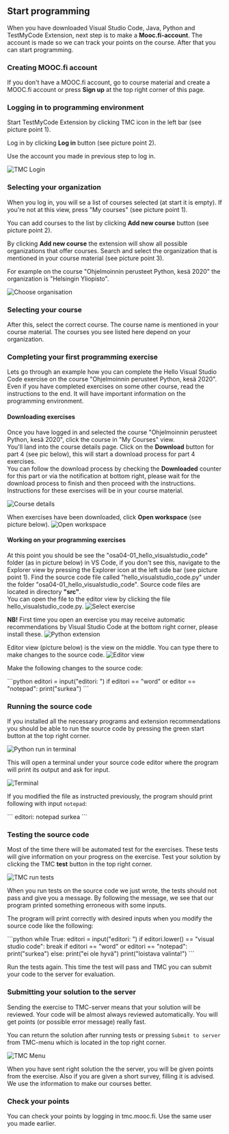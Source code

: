 
<ContentBox>

## Start programming <a name="start-programming"></a>
When you have downloaded Visual Studio Code, Java, Python and TestMyCode Extension, next step is to make a **Mooc.fi-account**. 
The account is made so we can track your points on the course. After that you can start programming.

### Creating MOOC.fi account <a name="mooc.fi-create-account"></a>
If you don't have a MOOC.fi account, go to course material and create a MOOC.fi account or press __Sign up__ at the top right corner of this page.

### Logging in to programming environment <a name="login-mooc"></a>

Start TestMyCode Extension by clicking TMC icon in the left bar (see picture point 1).

Log in by clicking **Log in** button (see picture point 2).

Use the account you made in previous step to log in.

![TMC Login](vscode/TMC_login.webp)

### Selecting your organization <a name="select-organization"></a>

When you log in, you will se a list of courses selected (at start it is empty).
If you're not at this view, press "My courses" (see picture point 1).  

You can add courses to the list by clicking **Add new course** button (see picture point 2).

By clicking **Add new course** the extension will show all possible organizations that offer courses.
Search and select the organization that is mentioned in your course material (see picture point 3).

For example on the course "Ohjelmoinnin perusteet Python, kesä 2020" the organization is "Helsingin Yliopisto".

![Choose organisation](vscode/select-org.webp)

### Selecting your course <a name="select-course"></a>

After this, select the correct course. The course name is mentioned in your course material. The courses you see listed here depend on your organization.

### Completing your first programming exercise <a name="first-programming-exercise"></a>

Lets go through an example how you can complete the Hello Visual Studio Code exercise on the course "Ohjelmoinnin perusteet Python, kesä 2020".
Even if you have completed exercises on some other course, read the instructions to the end. It will have important information on the programming environment.

#### Downloading exercises

Once you have logged in and selected the course "Ohjelmoinnin perusteet Python, kesä 2020", click the course in "My Courses" view.  
You'll land into the course details page. Click on the __Download__ button for part 4 (see pic below), this will start a download process for part 4 exercises.  
You can follow the download process by checking the __Downloaded__ counter for this part or via the notification at bottom right, please wait for the download process to finish and then proceed with the instructions.
Instructions for these exercises will be in your course material.

![Course details](vscode/course_details.webp)

When exercises have been downloaded, click __Open workspace__ (see picture below).
![Open workspace](vscode/open_exercise_workspace.webp)

#### Working on your programming exercises

At this point you should be see the "osa04-01_hello_visualstudio_code" folder (as in picture below) in VS Code, if you don't see this, navigate to the Explorer view by pressing the Explorer icon at the left side bar (see picture point 1). 
Find the source code file called "hello_visualstudio_code.py" under the folder "osa04-01_hello_visualstudio_code". Source code files are located in directory __"src"__.  
You can open the file to the editor view by clicking the file hello_visualstudio_code.py.
![Select exercise](vscode/click_exercises.webp)

**NB!**
First time you open an exercise you may receive automatic recommendations by Visual Studio Code at the bottom right corner, please install these.
![Python extension](vscode/python_recommendation.webp)

Editor view (picture below) is the view on the middle. You can type there to make changes to the source code.
![Editor view](vscode/editor_view.webp)

Make the following changes to the source code: 

<CodeBox>
```python
editori = input("editori: ")
if editori == "word" or editor == "notepad":
    print("surkea")
```
</CodeBox>

### Running the source code <a name="run-source-code"></a>

If you installed all the necessary programs and extension recommendations you should be able to run the source code by pressing the green start button at the top right corner.

![Python run in terminal](vscode/python_run_terminal.webp)

This will open a terminal under your source code editor where the program will print its output and ask for input.

![Terminal](vscode/terminal-vscode.webp)

If you modified the file as instructed previously, the program should print following with input `notepad`:

<CodeBox>
```
editori: notepad
surkea
```
</CodeBox>

### Testing the source code <a name="test-source-code"></a>

Most of the time there will be automated test for the exercises. These tests will give information on your progress on the exercise.
Test your solution by clicking the TMC __test__ button in the top right corner.

![TMC run tests](vscode/tmc_run_test.webp)

When you run tests on the source code we just wrote, the tests should not pass and give you a message.
By following the message, we see that our program printed something erroneous with some inputs.


The program will print correctly with desired inputs when you modify the source code like the following:

<CodeBox>
```python
while True:
    editori = input("editori: ")
    if editori.lower() == "visual studio code":
        break
    if editori == "word" or editori == "notepad":
        print("surkea")
    else:
        print("ei ole hyvä")
print("loistava valinta!")
```
</CodeBox>

Run the tests again. This time the test will pass and TMC you can submit your code to the server for evaluation.

### Submitting your solution to the server <a name="submit-solution"></a>

Sending the exercise to TMC-server means that your solution will be reviewed.
Your code will be almost always reviewed automatically. You will get points (or possible error message) really fast.

You can return the solution after running tests or pressing `Submit to server` from TMC-menu which is located in the top right corner.

![TMC Menu](vscode/tmc_menu.webp)

When you have sent right solution the the server, you will be given points from the exercise. Also if you are given a short survey, filling it is advised. We use the information to make our courses better.

### Check your points <a name="check-your-points"></a>

You can check your points by logging in <Link href="https://tmc.mooc.fi" target="_blank">tmc.mooc.fi</Link>. Use the same user you made earlier.

</ContentBox>
